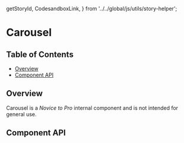   getStoryId,
  CodesandboxLink,
} from '../../global/js/utils/story-helper';

# Carousel

## Table of Contents

- [Overview](#overview)
- [Component API](#component-api)

## Overview

Carousel is a <em>Novice to Pro</em> internal component and is not intended for
general use.

## Component API

<ArgsTable />
